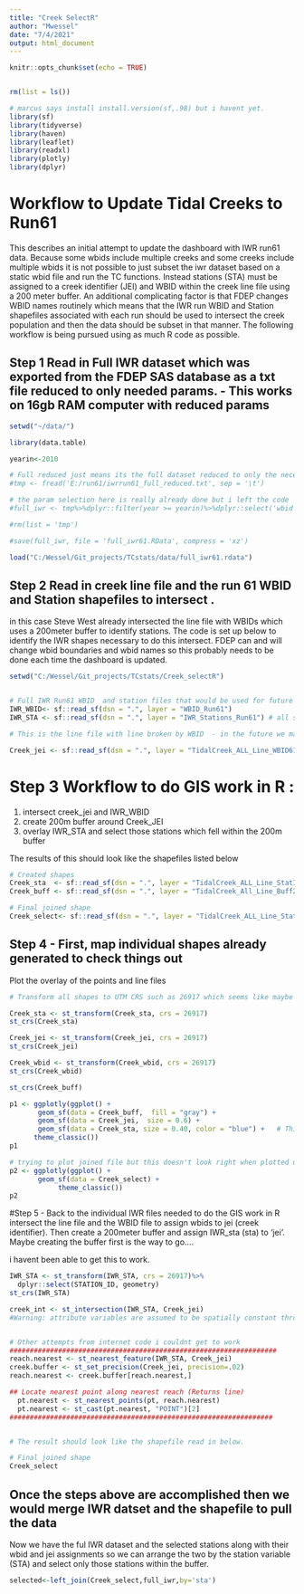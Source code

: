 ```yaml
---
title: "Creek SelectR"
author: "Mwessel"
date: "7/4/2021"
output: html_document
---
```


```r
knitr::opts_chunk$set(echo = TRUE)


rm(list = ls())

# marcus says install install.version(sf,.98) but i havent yet.
library(sf)
library(tidyverse)
library(haven)
library(leaflet)
library(readxl)
library(plotly)
library(dplyr)
```

# Workflow to Update Tidal Creeks to Run61
This describes an initial attempt to update the dashboard with IWR run61 data. Because some wbids include multiple creeks and some creeks include multiple wbids it is not possible to just subset the iwr dataset based on a static wbid file and run the TC functions. Instead stations (STA) must be assigned to a creek identifier (JEI) and WBID within the creek line file using a 200 meter buffer. An additional complicating factor is that FDEP changes WBID names routinely which means that the IWR run WBID and Station shapefiles associated with each run should be used to intersect the creek population and then the data should be subset in that manner. The following workflow is being pursued using as much R code as possible.


## Step 1 Read in Full IWR dataset which was exported from the FDEP SAS database as a txt file reduced to only needed params. -  This works on 16gb RAM computer with reduced params
```r
setwd("~/data/")

library(data.table)

yearin<-2010

# Full reduced just means its the full dataset reduced to only the necessary variables for the creeks run
#tmp <- fread('E:/run61/iwrrun61_full_reduced.txt', sep = '\t')

# the param selection here is really already done but i left the code
#full_iwr <- tmp%>%dplyr::filter(year >= yearin)%>%dplyr::select('wbid', 'class', 'sta', 'year', 'month', 'day', 'time', 'depth', 'depth2', 'param', 'masterCode', 'result','rCode', 'newComment' )

#rm(list = 'tmp')

#save(full_iwr, file = 'full_iwr61.RData', compress = 'xz')

load("C:/Wessel/Git_projects/TCstats/data/full_iwr61.rdata")


```


## Step 2 Read in creek line file and the run 61 WBID and Station shapefiles to intersect .
in this case Steve West already intersected the line file with WBIDs which uses a 200meter buffer to identify stations.
The code is set up below to identify the IWR shapes necessary to do this intersect.
FDEP can and will change wbid boundaries and wbid names so this probably needs to be done each time the dashboard is updated.


```r
setwd("C:/Wessel/Git_projects/TCstats/Creek_selectR")


# Full IWR Run61 WBID  and station files that would be used for future updates
IWR_WBID<- sf::read_sf(dsn = ".", layer = "WBID_Run61")
IWR_STA <- sf::read_sf(dsn = ".", layer = "IWR_Stations_Run61") # all stations ever!

# This is the line file with line broken by WBID  - in the future we may need to use just the line file (TidalCreek_ALL_Line) and then segment it because WBID boundaries do change.

Creek_jei <- sf::read_sf(dsn = ".", layer = "TidalCreek_ALL_Line_WBID61")
```

# Step 3 Workflow to do GIS work in R :
   1) intersect creek_jei and IWR_WBID
   2) create 200m buffer around Creek_JEI
   3) overlay IWR_STA and select those stations which fell within the 200m buffer

The results of this should look like the shapefiles listed below


```r

# Created shapes
Creek_sta  <- sf::read_sf(dsn = ".", layer = "TidalCreek_ALL_Line_StatIWR61_Clean")
Creek_buff <- sf::read_sf(dsn = ".", layer = "TidalCreek_All_Line_Buff200m")

# Final joined shape
Creek_select<- sf::read_sf(dsn = ".", layer = "TidalCreek_ALL_Line_StatIWR61_Join")


```

## Step 4 - First, map individual shapes already generated to check things out
 Plot the overlay of the points and line files

```r

# Transform all shapes to UTM CRS such as 26917 which seems like maybe the way to go to do these intersects

Creek_sta <- st_transform(Creek_sta, crs = 26917)
st_crs(Creek_sta)

Creek_jei <- st_transform(Creek_jei, crs = 26917)
st_crs(Creek_jei)

Creek_wbid <- st_transform(Creek_wbid, crs = 26917)
st_crs(Creek_wbid)

st_crs(Creek_buff)

p1 <- ggplotly(ggplot() +
       geom_sf(data = Creek_buff,  fill = "gray") +
       geom_sf(data = Creek_jei,  size = 0.6) +
       geom_sf(data = Creek_sta, size = 0.40, color = "blue") +   # This is all stations ever, not last 10 years!
      theme_classic())
p1

# trying to plot joined file but this doesn't look right when plotted using ggplot
p2 <- ggplotly(ggplot() +
       geom_sf(data = Creek_select) +
            theme_classic())
p2

```


#Step 5 - Back to the individual IWR files needed to do the GIS work in R
intersect the line file and the WBID file to assign wbids to jei (creek identifier). Then create a 200meter buffer and assign IWR_sta (sta) to 'jei'. Maybe creating the buffer first is the way to go....

 i havent been able to get this to work.


```r

IWR_STA <- st_transform(IWR_STA, crs = 26917)%>%
  dplyr::select(STATION_ID, geometry)
st_crs(IWR_STA)

creek_int <- st_intersection(IWR_STA, Creek_jei)
#Warning: attribute variables are assumed to be spatially constant throughout all geometries


# Other attempts from internet code i couldnt get to work
##################################################################
reach.nearest <- st_nearest_feature(IWR_STA, Creek_jei)
creek.buffer <- st_set_precision(Creek_jei, precision=.02)
reach.nearest <- creek.buffer[reach.nearest,]

## Locate nearest point along nearest reach (Returns line)
  pt.nearest <- st_nearest_points(pt, reach.nearest)
  pt.nearest <- st_cast(pt.nearest, "POINT")[2]
#################################################################


# The result should look like the shapefile read in below.

# Final joined shape
Creek_select

```

##  Once the steps above are accomplished then we would  merge IWR datset and the shapefile to pull the data
Now we have the ful IWR dataset and the selected stations along with their wbid and jei assignments so we can arrange the two by the station variable (STA) and select only those stations within the buffer.

```r
selected<-left_join(Creek_select,full_iwr,by='sta')
```



